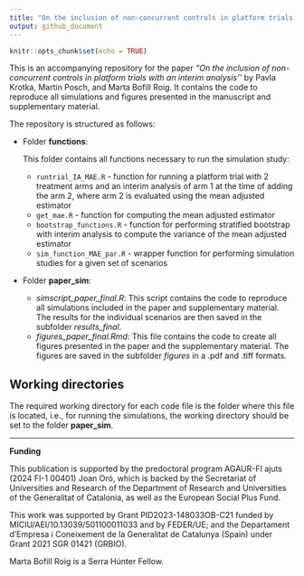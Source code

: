 ```yaml
---
title: "On the inclusion of non-concurrent controls in platform trials with an interim analysis"
output: github_document
---
```


```r
knitr::opts_chunk$set(echo = TRUE)
```

This is an accompanying repository for the paper *"On the inclusion of non-concurrent controls in platform trials with an interim analysis''* by Pavla Krotka, Martin Posch, and Marta Bofill Roig. It contains the code to reproduce all simulations and figures presented in the manuscript and supplementary material.
<!-- "[On the inclusion of non-concurrent controls in platform trials with an interim analysis](https://arxiv.org)". -->

The repository is structured as follows:

- Folder **functions**:

    This folder contains all functions necessary to run the simulation study:

    - `runtrial_IA_MAE.R` - function for running a platform trial with 2 treatment arms and an interim analysis of arm 1 at the time of adding the arm 2, where arm 2 is evaluated using the mean adjusted estimator
    - `get_mae.R` - function for computing the mean adjusted estimator
    - `bootstrap_functions.R` - function for performing stratified bootstrap with interim analysis to compute the variance of the mean adjusted estimator
    - `sim_function_MAE_par.R` - wrapper function for performing simulation studies for a given set of scenarios
    

- Folder **paper_sim**:

    - *simscript_paper_final.R*: This script contains the code to reproduce all simulations included in the paper and supplementary material. The results for the individual scenarios are then saved in the subfolder *results_final*.
    - *figures_paper_final.Rmd*: This file contains the code to create all figures presented in the paper and the supplementary material. The figures are saved in the subfolder *figures* in a .pdf and .tiff formats.
    
## Working directories

The required working directory for each code file is the folder where this file is located, i.e., for running the simulations, the working directory should be set to the folder **paper_sim**.

------------------------------------------------------------------------

**Funding**

This publication is supported by the predoctoral program AGAUR-FI ajuts (2024 FI-1 00401) Joan Oró, which is backed by the Secretariat of Universities and Research of the Department of Research and Universities of the Generalitat of Catalonia, as well as the European Social Plus Fund.

This work was supported by Grant PID2023-148033OB-C21 funded by MICIU/AEI/10.13039/501100011033 and by FEDER/UE; and the Departament d'Empresa i Coneixement de la Generalitat de Catalunya (Spain) under Grant 2021 SGR 01421 (GRBIO).

Marta Bofill Roig is a Serra Húnter Fellow. 